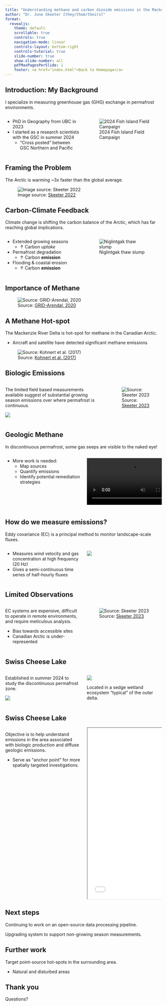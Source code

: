 ```yaml
---
title: "Understanding methane and carbon dioxide emissions in the Mackenzie Delta region"
author: "Dr. June Skeeter [they/them/theirs]"
format:
  revealjs:
    theme: default
    scrollable: true
    controls: true
    navigation-mode: linear
    controls-layout: bottom-right
    controls-tutorial: true
    slide-number: true
    show-slide-number: all
    pdfMaxPagesPerSlide: 1
    footer: <a href="index.html">Back to Homepage</a>
---
```


## Introduction: My Background


I specialize in measuring greenhouse gas (GHG) exchange in permafrost environments.

::::{.columns}
:::{.column width=50%}

* PhD in Geography from UBC in 2023
* I started as a research scientists with the GSC in summer 2024
  + "Cross posted" between GSC Northern and Pacific

:::

:::{.column width=50%}

![2024 Fish Island Field Campaign](images/me.jpg)

:::
::::


## Framing the Problem

The Arctic is warming ~3x faster than the global average.  

![Image source: [Skeeter 2022](https://june-skeeter.github.io/ThesisDefense/#/)](images/CMIP.png)



## Carbon-Climate Feedback

Climate change is shifting the carbon balance of the Arctic, which has far reaching global implications.

::::{.columns}
:::{.column width=50%}


* Extended growing seasons
  + &uarr; Carbon *uptake*
* Permafrost degradation
  + &uarr; Carbon **emission**
* Flooding & coastal erosion
  + &uarr; Carbon **emission**


:::

:::{.column width=50%}

![Niglintgak thaw slump](images/Slump.jpg)

:::
::::

## Importance of Methane

![Source: [GRID-Arendal, 2020](https://storymaps.arcgis.com/stories/c163de04de7849cdb917fee88015dd73)](images/MethaneSources.png)


## A Methane Hot-spot

The Mackenzie River Delta is hot-spot for methane in the Canadian Arctic.

* Aircraft and satellite have detected significant methane emissions

![Source: [Kohnert et al. (2017)](https://www.nature.com/articles/s41598-017-05783-2/figures/2)](images/Kohnert.webp)

## Biologic Emissions

::::{.columns}
:::{.column width=65%}

The limited field based measurements available suggest of substantial growing season emissions over where permafrost is continuous.

![](images/Asci.png)

:::
:::{.column width=35%}

![Source: [Skeeter 2023](https://open.library.ubc.ca/soa/cIRcle/collections/ubctheses/24/items/1.0421939)](images/DeltaMap.png)

:::
::::

## Geologic Methane

In discontinuous permafrost, some gas seeps are visible to the naked eye!

::::{.columns}
:::{.column width=50%}

* More work is needed:
  + Map sources
  + Quantify emissions
  + Identify potential remediation strategies

:::
:::{.column width=50%}

![](images/Bubbles.mp4)

:::
::::

## How do we measure emissions?

Eddy covariance (EC) is a principal method to monitor landscape-scale fluxes.

::::{.columns}
:::{.column width=50%}

* Measures wind velocity and gas concentration at high frequency (20 Hz)
* Gives a semi-continuous time series of half-hourly fluxes 

:::
:::{.column width=50%}

![](images/EC.jpg)

:::
::::

## Limited Observations

::::{.columns}
:::{.column width=50%}

EC systems are expensive, difficult to operate in remote environments, and require meticulous analysis.

+ Bias towards accessible sites
+ Canadian Arctic is under-represented

:::

:::{.column width=50%}

![Source: [Skeeter 2023](https://open.library.ubc.ca/soa/cIRcle/collections/ubctheses/24/items/1.0421939)](images/Fig1.png)


:::
::::



## Swiss Cheese Lake

::::{.columns}
:::{.column width="50%"}

Established in summer 2024 to study the discontinuous permafrost zone. 

![](images/SCL_fall.jpg)

:::
:::{.column width=50%}


![](images/SCL.jpg)

Located in a sedge wetland ecosystem "typical" of the outer delta.

:::
::::

## Swiss Cheese Lake

::::{.columns}
:::{.column width="50%"}

Objective is to help understand emissions in the area associated with biologic production and diffuse geologic emissions.

* Serve as "anchor point" for more spatially targeted investigations.

:::
:::{.column width="50%"}


<iframe src="fieldSiteMap.html"width="500" height="550"></iframe>

:::
::::


## Next steps

Continuing to work on an open-source data processing pipeline.

Upgrading system to support non-growing season measurements.


## Further work

Target point-source hot-spots in the surrounding area.

* Natural and disturbed areas

## Thank you

Questions?